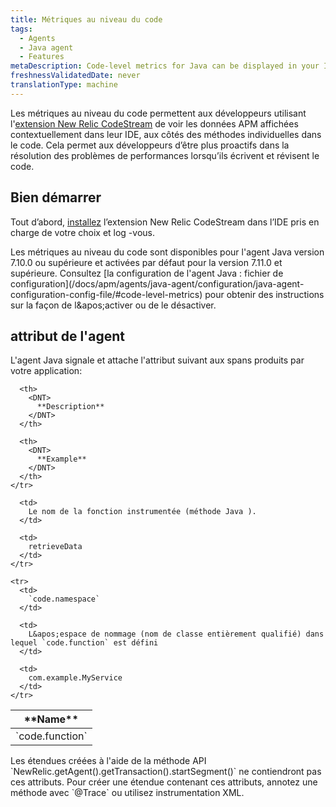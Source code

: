 ```yaml
---
title: Métriques au niveau du code
tags:
  - Agents
  - Java agent
  - Features
metaDescription: Code-level metrics for Java can be displayed in your IDE using the New Relic CodeStream extension.
freshnessValidatedDate: never
translationType: machine
---
```


Les métriques au niveau du code permettent aux développeurs utilisant l&apos;[extension New Relic CodeStream](/docs/codestream/observability/code-level-metrics) de voir les données APM affichées contextuellement dans leur IDE, aux côtés des méthodes individuelles dans le code. Cela permet aux développeurs d’être plus proactifs dans la résolution des problèmes de performances lorsqu’ils écrivent et révisent le code.

## Bien démarrer

Tout d’abord, [installez](/docs/codestream/start-here/install-codestream) l’extension New Relic CodeStream dans l’IDE pris en charge de votre choix et log -vous.

<Callout variant="important">
  Les métriques au niveau du code sont disponibles pour l&apos;agent Java version 7.10.0 ou supérieure et activées par défaut pour la version 7.11.0 et supérieure. Consultez [la configuration de l&apos;agent Java : fichier de configuration](/docs/apm/agents/java-agent/configuration/java-agent-configuration-config-file/#code-level-metrics) pour obtenir des instructions sur la façon de l&amp;apos;activer ou de le désactiver.
</Callout>

## attribut de l&apos;agent

L&apos;agent Java signale et attache l&apos;attribut suivant aux spans produits par votre application:

<table>
  <thead>
    <tr>
      <th style={{ width: "200px" }}>
        <DNT>
          **Name**
        </DNT>
      </th>

      <th>
        <DNT>
          **Description**
        </DNT>
      </th>

      <th>
        <DNT>
          **Example**
        </DNT>
      </th>
    </tr>
  </thead>

  <tbody>
    <tr>
      <td>
        `code.function`
      </td>

      <td>
        Le nom de la fonction instrumentée (méthode Java ).
      </td>

      <td>
        retrieveData
      </td>
    </tr>

    <tr>
      <td>
        `code.namespace`
      </td>

      <td>
        L&apos;espace de nommage (nom de classe entièrement qualifié) dans lequel `code.function` est défini
      </td>

      <td>
        com.example.MyService
      </td>
    </tr>
  </tbody>
</table>

<Callout variant="important">
  Les étendues créées à l&apos;aide de la méthode API `NewRelic.getAgent().getTransaction().startSegment()` ne contiendront pas ces attributs. Pour créer une étendue contenant ces attributs, annotez une méthode avec `@Trace` ou utilisez instrumentation XML.
</Callout>